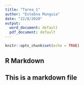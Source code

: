 ---
title: "Tarea_1"
author: "Estebna Munguia"
date: "22/8/2020"
output:
  word_document: default
  pdf_document: default
---

```{r setup, include=FALSE}
knitr::opts_chunk$set(echo = TRUE)
```

## R Markdown

## This is a markdown file




